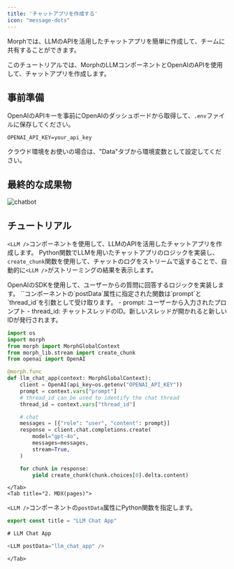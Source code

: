 ```yaml
---
title: 'チャットアプリを作成する'
icon: "message-dots"
---
```


Morphでは、LLMのAPIを活用したチャットアプリを簡単に作成して、チームに共有することができます。

このチュートリアルでは、MorphのLLMコンポーネントとOpenAIのAPIを使用して、チャットアプリを作成します。

## 事前準備

OpenAIのAPIキーを事前にOpenAIのダッシュボードから取得して、`.env`ファイルに保存してください。

```shell .env
OPENAI_API_KEY=your_api_key
```

<Warning>
クラウド環境をお使いの場合は、"Data"タブから環境変数として設定してください。
</Warning>


## 最終的な成果物

![chatbot](/assets/images/docs/tutorial/llm_chat_app.png)

## チュートリアル

`<LLM />`コンポーネントを使用して、LLMのAPIを活用したチャットアプリを作成します。
Python関数でLLMを用いたチャットアプリのロジックを実装し、`create_chunk`関数を使用して、チャットのログをストリームで返することで、自動的に`<LLM />`がストリーミングの結果を表示します。

<Tabs>
    <Tab title="1. Python">
OpenAIのSDKを使用して、ユーザーからの質問に回答するロジックを実装します。
`<LLM />`コンポーネントの`postData`属性に指定された関数は`prompt`と`thread_id`を引数として受け取ります。
- prompt: ユーザーから入力されたプロンプト
- thread_id: チャットスレッドのID。新しいスレッドが開かれると新しいIDが発行されます。

```python
import os
import morph
from morph import MorphGlobalContext
from morph_lib.stream import create_chunk
from openai import OpenAI

@morph.func
def llm_chat_app(context: MorphGlobalContext):
    client = OpenAI(api_key=os.getenv("OPENAI_API_KEY"))
    prompt = context.vars["prompt"]
    # thread_id can be used to identify the chat thread
    thread_id = context.vars["thread_id"]

    # chat
    messages = [{"role": "user", "content": prompt}]
    response = client.chat.completions.create(
        model="gpt-4o",
        messages=messages,
        stream=True,
    )

    for chunk in response:
        yield create_chunk(chunk.choices[0].delta.content)

```
    </Tab>
    <Tab title="2. MDX(pages)">
`<LLM />`コンポーネントの`postData`属性にPython関数を指定します。

```typescript
export const title = "LLM Chat App"

# LLM Chat App

<LLM postData="llm_chat_app" />

```
    </Tab>
</Tabs>
